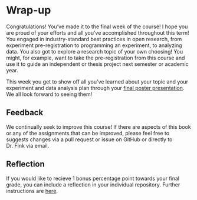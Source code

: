 # Wrap-up

Congratulations! You've made it to the final week of the course! I hope you are proud of your efforts and all you've accomplished throughout this term! You engaged in industry-standard best practices in open research, from experiment pre-registration to programming an experiment, to analyzing data. You also got to explore a research topic of your own choosing! You might, for example, want to take the pre-registration from this course and use it to guide an independent or thesis project next semester or academic year. 

This week you get to show off all you've learned about your topic and your experiment and data analysis plan through your [final poster presentation](assignment_poster.qmd). We all look forward to seeing them! 


## Feedback
We continually seek to improve this course! If there are aspects of this book or any of the assignments that can be improved, please feel free to suggests changes via a pull request or issue on GitHub or directly to Dr. Fink via email. 

## Reflection
If you would like to recieve 1 bonus percentage point towards your final grade, you can include a reflection in your individual repository. Further instructions are [here](assignment_reflection.qmd). 





